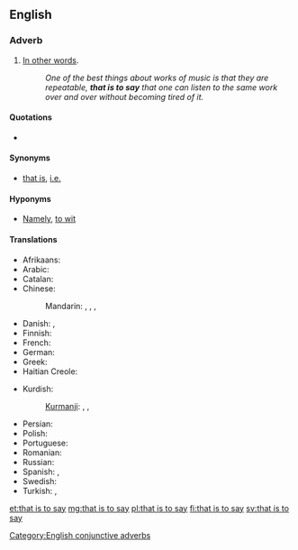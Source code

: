 ==English==

===Adverb===
{{en-adv|-|head=[[that]] [[is]] [[to]] [[say]]}}

# {{context|conjunctive|lang=en}} [[in other words|In other words]]. {{non-gloss definition|Used to introduce a [[clarification]], simplification, or explanation}}
#: ''One of the best things about works of music is that they are repeatable, '''that is to say''' that one can listen to the same work over and over without becoming tired of it.''

====Quotations====
* {{seeCites}}

====Synonyms====
* {{sense|in other words}} [[that is]], [[i.e.]]

====Hyponyms====
* {{sense|in other words}} [[namely|Namely]], [[to wit]]

====Translations====
{{trans-top|in other words}}
* Afrikaans: {{t|af|dit wil sê}}
* Arabic: {{t|ar|يعني|tr=yáʿnī}}
* Catalan: {{t|ca|és a dir}}
* Chinese:
*: Mandarin: {{t+|cmn|就是說|sc=Hani}}, {{t|cmn|就是说|tr=jiùshìshuō|sc=Hani}}, {{t+|cmn|換句話說|sc=Hani}}, {{t|cmn|换句话说|tr=huànjùhuàshuō|sc=Hani}}
* Danish: {{t|da|det vil sige}}, {{t+|da|dvs.}}
* Finnish: {{t|fi|toisin sanoen}}
* French: {{t+|fr|c'est-à-dire}}
* German: {{t|de|das heißt}}
* Greek: {{t+|el|δηλαδή|sc=Grek}}
* Haitian Creole: {{t|ht|sètadi}}
{{trans-mid}}
* Kurdish:
*: [[Kurmanji]]: {{t+|ku|anku}}, {{t+|ku|bi gotineka din}}, {{t+|ku|yanî}}
* Persian: {{t+|fa|یعنی|tr=ya'ni}}
* Polish: {{t+|pl|czyli}}
* Portuguese: {{t+|pt|ou seja}}
* Romanian: {{t+|ro|adică}}
* Russian: {{t+|ru|то есть}}
* Spanish: {{t|es|o sea}}, {{t+|es|es decir}}
* Swedish: {{t+|sv|det vill säga}}
* Turkish: {{t+|tr|yani}}, {{t|tr|başka bir deyişle}}
{{trans-bottom}}

[[Category:English conjunctive adverbs]]

[[et:that is to say]]
[[mg:that is to say]]
[[pl:that is to say]]
[[fi:that is to say]]
[[sv:that is to say]]